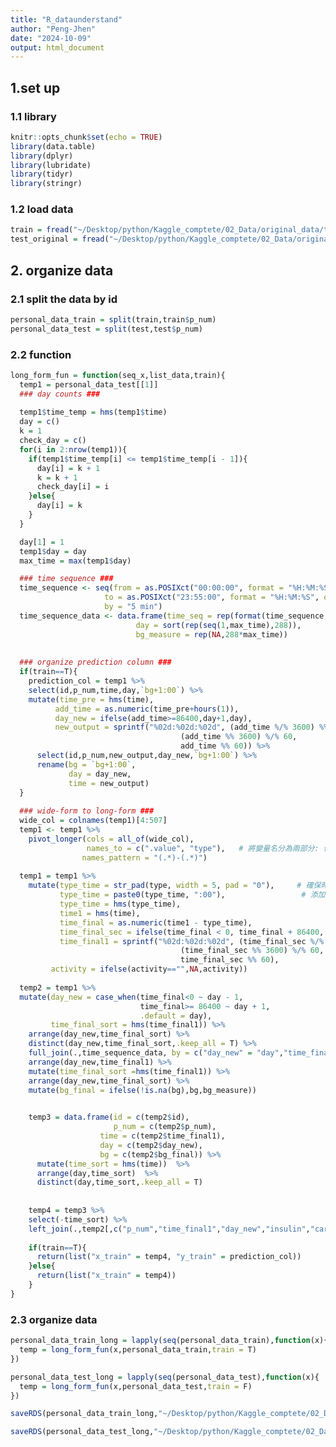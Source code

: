 ```yaml
---
title: "R_dataunderstand"
author: "Peng-Jhen"
date: "2024-10-09"
output: html_document
---
```

## 1.set up
### 1.1 library
```r
knitr::opts_chunk$set(echo = TRUE)
library(data.table)
library(dplyr)
library(lubridate)
library(tidyr)
library(stringr)
```

### 1.2 load data
```r
train = fread("~/Desktop/python/Kaggle_comptete/02_Data/original_data/train.csv")
test_original = fread("~/Desktop/python/Kaggle_comptete/02_Data/original_data/test.csv")
```

## 2. organize data
### 2.1 split the data by id
```r
personal_data_train = split(train,train$p_num)
personal_data_test = split(test,test$p_num)
```

### 2.2 function
```r
long_form_fun = function(seq_x,list_data,train){
  temp1 = personal_data_test[[1]]
  ### day counts ###
  
  temp1$time_temp = hms(temp1$time)
  day = c()
  k = 1
  check_day = c()
  for(i in 2:nrow(temp1)){
    if(temp1$time_temp[i] <= temp1$time_temp[i - 1]){
      day[i] = k + 1
      k = k + 1
      check_day[i] = i
    }else{
      day[i] = k
    }
  }

  day[1] = 1
  temp1$day = day
  max_time = max(temp1$day)

  ### time sequence ###
  time_sequence <- seq(from = as.POSIXct("00:00:00", format = "%H:%M:%S", origin ="1970-01-01"),
                     to = as.POSIXct("23:55:00", format = "%H:%M:%S", origin = "1970-01-01"),
                     by = "5 min")
  time_sequence_data <- data.frame(time_seq = rep(format(time_sequence, "%H:%M:%S"),max_time),
                            day = sort(rep(seq(1,max_time),288)),
                            bg_measure = rep(NA,288*max_time))
  
 
  ### organize prediction column ###
  if(train==T){
    prediction_col = temp1 %>% 
    select(id,p_num,time,day,`bg+1:00`) %>% 
    mutate(time_pre = hms(time),
          add_time = as.numeric(time_pre+hours(1)),
          day_new = ifelse(add_time>=86400,day+1,day),
          new_output = sprintf("%02d:%02d:%02d", (add_time %/% 3600) %% 24 ,     # 小時
                                      (add_time %% 3600) %/% 60,               # 分鐘
                                      add_time %% 60)) %>% 
      select(id,p_num,new_output,day_new,`bg+1:00`) %>% 
      rename(bg = `bg+1:00`,
             day = day_new,
             time = new_output)
  }
  
  ### wide-form to long-form ###
  wide_col = colnames(temp1)[4:507]
  temp1 <- temp1 %>%
    pivot_longer(cols = all_of(wide_col),
                 names_to = c(".value", "type"),   # 將變量名分為兩部分: 值和類型
                names_pattern = "(.*)-(.*)") 
  
  temp1 = temp1 %>%
    mutate(type_time = str_pad(type, width = 5, pad = "0"),     # 確保時間格式為hh:mm
           type_time = paste0(type_time, ":00"),                 # 添加秒 ":00"
           type_time = hms(type_time),
           time1 = hms(time),
           time_final = as.numeric(time1 - type_time),
           time_final_sec = ifelse(time_final < 0, time_final + 86400, time_final), 
           time_final1 = sprintf("%02d:%02d:%02d", (time_final_sec %/% 3600) %% 24 ,    # 小時
                                      (time_final_sec %% 3600) %/% 60,               # 分鐘
                                      time_final_sec %% 60),
         activity = ifelse(activity=="",NA,activity)) 
  
  temp2 = temp1 %>% 
  mutate(day_new = case_when(time_final<0 ~ day - 1,
                             time_final>= 86400 ~ day + 1, 
                             .default = day),
         time_final_sort = hms(time_final1)) %>% 
    arrange(day_new,time_final_sort) %>% 
    distinct(day_new,time_final_sort,.keep_all = T) %>% 
    full_join(.,time_sequence_data, by = c("day_new" = "day","time_final1" = "time_seq"))%>% 
    arrange(day_new,time_final1) %>% 
    mutate(time_final_sort =hms(time_final1)) %>% 
    arrange(day_new,time_final_sort) %>% 
    mutate(bg_final = ifelse(!is.na(bg),bg,bg_measure))
  

    temp3 = data.frame(id = c(temp2$id),
                       p_num = c(temp2$p_num),
                    time = c(temp2$time_final1),
                    day = c(temp2$day_new),
                    bg = c(temp2$bg_final)) %>% 
      mutate(time_sort = hms(time))  %>% 
      arrange(day,time_sort)  %>% 
      distinct(day,time_sort,.keep_all = T)
  
  
    temp4 = temp3 %>%
    select(-time_sort) %>% 
    left_join(.,temp2[,c("p_num","time_final1","day_new","insulin","carbs","hr","steps","cals","activity")], by = c("p_num","time" = "time_final1","day" = "day_new"))
  
    if(train==T){
      return(list("x_train" = temp4, "y_train" = prediction_col))
    }else{
      return(list("x_train" = temp4))
    }
}

```


### 2.3 organize data
```r
personal_data_train_long = lapply(seq(personal_data_train),function(x){
  temp = long_form_fun(x,personal_data_train,train = T)
})

personal_data_test_long = lapply(seq(personal_data_test),function(x){
  temp = long_form_fun(x,personal_data_test,train = F)
})

saveRDS(personal_data_train_long,"~/Desktop/python/Kaggle_comptete/02_Data/Temp/personal_data_train_long.rds")

saveRDS(personal_data_test_long,"~/Desktop/python/Kaggle_comptete/02_Data/Temp/personal_data_test_long.rds")
```

